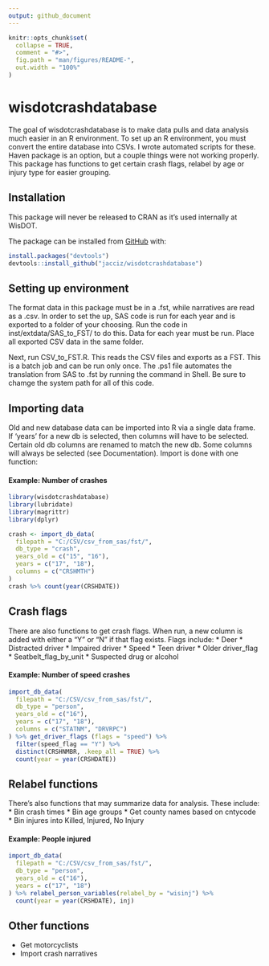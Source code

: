 ```yaml
---
output: github_document
---
```


<!-- README.md is generated from README.Rmd. Please edit that file -->

```r
knitr::opts_chunk$set(
  collapse = TRUE,
  comment = "#>",
  fig.path = "man/figures/README-",
  out.width = "100%"
)
```

# wisdotcrashdatabase

<!-- badges: start -->
<!-- badges: end -->

The goal of wisdotcrashdatabase is to make data pulls and data analysis much easier in an R environment. To set up an R environment, you must convert the entire database into CSVs. I wrote automated scripts for these. Haven package is an option, but a couple things were not working properly. This package has functions to get certain crash flags, relabel by age or injury type for easier grouping.

## Installation

This package will never be released to CRAN as it's used internally at WisDOT.

The package can be installed from [GitHub](https://github.com/) with:

``` r
install.packages("devtools")
devtools::install_github("jacciz/wisdotcrashdatabase")
```

## Setting up environment
The format data in this package must be in a .fst, while narratives are read as a .csv. In order to set the up, SAS code is run for each year and is exported to a folder of your choosing. Run the code in inst/extdata/SAS_to_FST/ to do this. Data for each year must be run. Place all exported CSV data in the same folder.

Next, run CSV_to_FST.R. This reads the CSV files and exports as a FST. This is a batch job and can be run only once. The .ps1 file automates the translation from SAS to .fst by running the command in Shell. Be sure to chamge the system path for all of this code.

## Importing data

Old and new database data can be imported into R via a single data frame. If 'years' for a new db is selected, then columns will have to be selected. Certain old db columns are renamed to match the new db. Some columns will always be selected (see Documentation). Import is done with one function:

#### Example: Number of crashes
```r
library(wisdotcrashdatabase)
library(lubridate)
library(magrittr)
library(dplyr)

crash <- import_db_data(
  filepath = "C:/CSV/csv_from_sas/fst/",
  db_type = "crash",
  years_old = c("15", "16"),
  years = c("17", "18"),
  columns = c("CRSHMTH")
)
crash %>% count(year(CRSHDATE))
```

## Crash flags
There are also functions to get crash flags. When run, a new column is added with either a "Y" or "N" if that flag exists.
Flags include:
* Deer 
* Distracted driver 
* Impaired driver 
* Speed 
* Teen driver 
* Older driver_flag 
* Seatbelt_flag_by_unit 
* Suspected drug or alcohol 

#### Example: Number of speed crashes
```r

import_db_data(
  filepath = "C:/CSV/csv_from_sas/fst/",
  db_type = "person",
  years_old = c("16"),
  years = c("17", "18"),
  columns = c("STATNM", "DRVRPC")
) %>% get_driver_flags (flags = "speed") %>%
  filter(speed_flag == "Y") %>%
  distinct(CRSHNMBR, .keep_all = TRUE) %>%
  count(year = year(CRSHDATE))
```

## Relabel functions
There's also functions that may summarize data for analysis.
These include:
* Bin crash times 
* Bin age groups 
* Get county names based on cntycode 
* Bin injures into Killed, Injured, No Injury 

#### Example: People injured
```r
import_db_data(
  filepath = "C:/CSV/csv_from_sas/fst/",
  db_type = "person",
  years_old = c("16"),
  years = c("17", "18")
) %>% relabel_person_variables(relabel_by = "wisinj") %>%
  count(year = year(CRSHDATE), inj)
```
## Other functions
* Get motorcyclists 
* Import crash narratives
